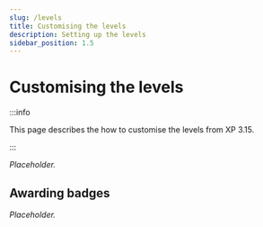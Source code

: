 ```yaml
---
slug: /levels
title: Customising the levels
description: Setting up the levels
sidebar_position: 1.5
---
```


# Customising the levels

:::info

This page describes the how to customise the levels from XP 3.15.

:::

_Placeholder._

## Awarding badges

_Placeholder._

